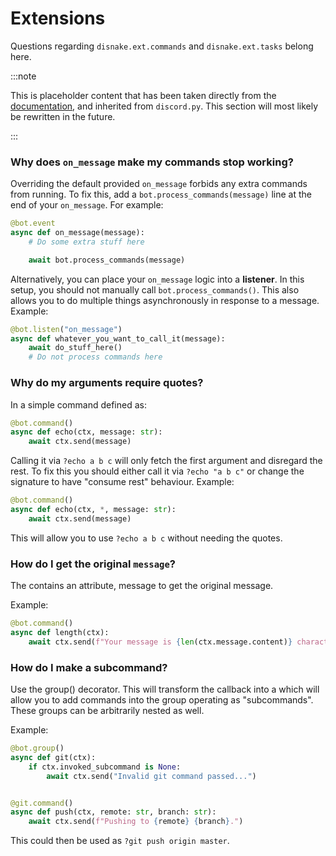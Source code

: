 # Extensions

Questions regarding `disnake.ext.commands` and `disnake.ext.tasks` belong here.

:::note

This is placeholder content that has been taken directly from the [documentation](https://docs.disnake.dev/en/latest/), and inherited from `discord.py`. This section will most likely be rewritten in the future.

:::

### Why does `on_message` make my commands stop working?

Overriding the default provided `on_message` forbids any extra commands from running. To fix this, add a
`bot.process_commands(message)` line at the end of your `on_message`. For example:

```python
@bot.event
async def on_message(message):
    # Do some extra stuff here

    await bot.process_commands(message)
```

Alternatively, you can place your `on_message` logic into a **listener**. In this setup, you should not
manually call `bot.process_commands()`. This also allows you to do multiple things asynchronously in response
to a message. Example:

```python
@bot.listen("on_message")
async def whatever_you_want_to_call_it(message):
    await do_stuff_here()
    # Do not process commands here
```

### Why do my arguments require quotes?

In a simple command defined as:

```python
@bot.command()
async def echo(ctx, message: str):
    await ctx.send(message)
```

Calling it via `?echo a b c` will only fetch the first argument and disregard the rest. To fix this you should either call
it via `?echo "a b c"` or change the signature to have "consume rest" behaviour. Example:

```python
@bot.command()
async def echo(ctx, *, message: str):
    await ctx.send(message)
```

This will allow you to use `?echo a b c` without needing the quotes.

### How do I get the original `message`?

The <DocsLink ext="commands" reference="disnake.ext.commands.Context" /> contains an attribute, <DocsLink ext="commands" reference="disnake.ext.commands.Context.message">message</DocsLink> to get the original
message.

Example:

```python
@bot.command()
async def length(ctx):
    await ctx.send(f"Your message is {len(ctx.message.content)} characters long.")
```

### How do I make a subcommand?

Use the <DocsLink ext="commands" reference="disnake.ext.commands.group">group()</DocsLink> decorator. This will transform the callback into a <DocsLink ext="commands" reference="disnake.ext.commands.Group" /> which will allow you to add commands into
the group operating as "subcommands". These groups can be arbitrarily nested as well.

Example:

```python
@bot.group()
async def git(ctx):
    if ctx.invoked_subcommand is None:
        await ctx.send("Invalid git command passed...")


@git.command()
async def push(ctx, remote: str, branch: str):
    await ctx.send(f"Pushing to {remote} {branch}.")
```

This could then be used as `?git push origin master`.
